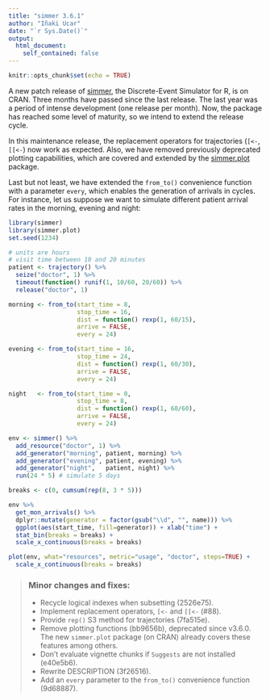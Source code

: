```yaml
---
title: "simmer 3.6.1"
author: "Iñaki Ucar"
date: "`r Sys.Date()`"
output:
  html_document:
    self_contained: false
---
```


```r
knitr::opts_chunk$set(echo = TRUE)
```

A new patch release of [simmer](http://r-simmer.org/), the Discrete-Event Simulator for R, is on CRAN. Three months have passed since the last release. The last year was a period of intense development (one release per month). Now, the package has reached some level of maturity, so we intend to extend the release cycle.

In this maintenance release, the replacement operators for trajectories (`[<-`, `[[<-`) now work as expected. Also, we have removed previously deprecated plotting capabilities, which are covered and extended by the [simmer.plot](http://r-simmer.org/extensions/plot/) package.

Last but not least, we have extended the `from_to()` convenience function with a parameter `every`, which enables the generation of arrivals in cycles. For instance, let us suppose we want to simulate different patient arrival rates in the morning, evening and night:

```r
library(simmer)
library(simmer.plot)
set.seed(1234)

# units are hours
# visit time between 10 and 20 minutes
patient <- trajectory() %>%
  seize("doctor", 1) %>%
  timeout(function() runif(1, 10/60, 20/60)) %>%
  release("doctor", 1)

morning <- from_to(start_time = 8,
                   stop_time = 16,
                   dist = function() rexp(1, 60/15),
                   arrive = FALSE, 
                   every = 24)

evening <- from_to(start_time = 16,
                   stop_time = 24,
                   dist = function() rexp(1, 60/30),
                   arrive = FALSE, 
                   every = 24)

night   <- from_to(start_time = 0,
                   stop_time = 8,
                   dist = function() rexp(1, 60/60),
                   arrive = FALSE, 
                   every = 24)

env <- simmer() %>%
  add_resource("doctor", 1) %>%
  add_generator("morning", patient, morning) %>%
  add_generator("evening", patient, evening) %>%
  add_generator("night",   patient, night) %>%
  run(24 * 5) # simulate 5 days

breaks <- c(0, cumsum(rep(8, 3 * 5)))

env %>%
  get_mon_arrivals() %>%
  dplyr::mutate(generator = factor(gsub("\\d", "", name))) %>%
  ggplot(aes(start_time, fill=generator)) + xlab("time") +
  stat_bin(breaks = breaks) +
  scale_x_continuous(breaks = breaks)

plot(env, what="resources", metric="usage", "doctor", steps=TRUE) +
  scale_x_continuous(breaks = breaks)
```

> ### Minor changes and fixes:
> 
> * Recycle logical indexes when subsetting (2526e75).
> * Implement replacement operators, `[<-` and `[[<-` (#88).
> * Provide `rep()` S3 method for trajectories (7fa515e).
> * Remove plotting functions (bb9656b), deprecated since v3.6.0. The new `simmer.plot` package (on CRAN) already covers these features among others.
> * Don't evaluate vignette chunks if `Suggests` are not installed (e40e5b6).
> * Rewrite DESCRIPTION (3f26516).
> * Add an `every` parameter to the `from_to()` convenience function (9d68887).
